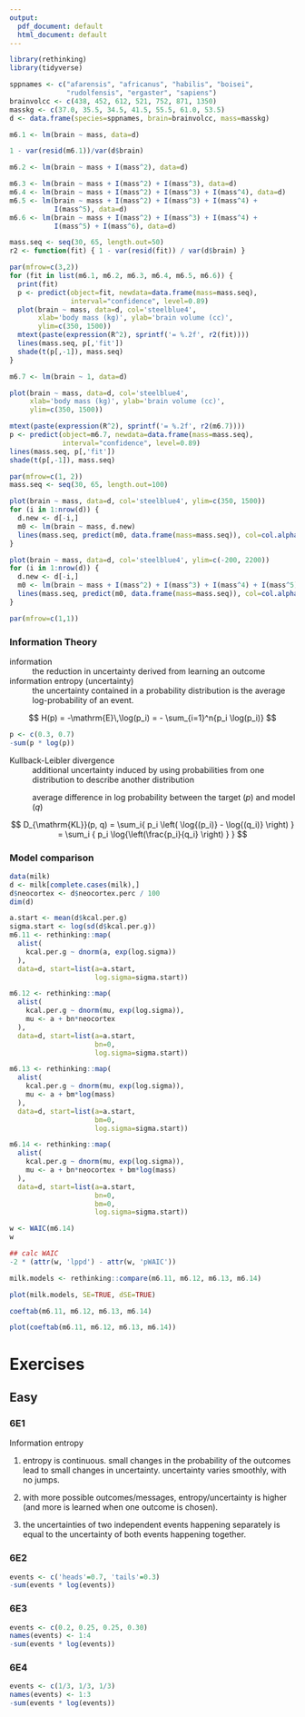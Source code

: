 ```yaml
---
output:
  pdf_document: default
  html_document: default
---
```

```r
library(rethinking)
library(tidyverse)
```

```r
sppnames <- c("afarensis", "africanus", "habilis", "boisei",
              "rudolfensis", "ergaster", "sapiens")
brainvolcc <- c(438, 452, 612, 521, 752, 871, 1350)
masskg <- c(37.0, 35.5, 34.5, 41.5, 55.5, 61.0, 53.5)
d <- data.frame(species=sppnames, brain=brainvolcc, mass=masskg)
```

```r
m6.1 <- lm(brain ~ mass, data=d)
```

```r
1 - var(resid(m6.1))/var(d$brain)
```

```r
m6.2 <- lm(brain ~ mass + I(mass^2), data=d)
```

```r
m6.3 <- lm(brain ~ mass + I(mass^2) + I(mass^3), data=d)
m6.4 <- lm(brain ~ mass + I(mass^2) + I(mass^3) + I(mass^4), data=d)
m6.5 <- lm(brain ~ mass + I(mass^2) + I(mass^3) + I(mass^4) +
           I(mass^5), data=d)
m6.6 <- lm(brain ~ mass + I(mass^2) + I(mass^3) + I(mass^4) +
           I(mass^5) + I(mass^6), data=d)
```

```r
mass.seq <- seq(30, 65, length.out=50)
r2 <- function(fit) { 1 - var(resid(fit)) / var(d$brain) }

par(mfrow=c(3,2))
for (fit in list(m6.1, m6.2, m6.3, m6.4, m6.5, m6.6)) {
  print(fit)
  p <- predict(object=fit, newdata=data.frame(mass=mass.seq),
               interval="confidence", level=0.89)
  plot(brain ~ mass, data=d, col='steelblue4',
       xlab='body mass (kg)', ylab='brain volume (cc)',
       ylim=c(350, 1500))
  mtext(paste(expression(R^2), sprintf('= %.2f', r2(fit))))
  lines(mass.seq, p[,'fit'])
  shade(t(p[,-1]), mass.seq)
}
```

```r
m6.7 <- lm(brain ~ 1, data=d)
```

```r
plot(brain ~ mass, data=d, col='steelblue4',
     xlab='body mass (kg)', ylab='brain volume (cc)',
     ylim=c(350, 1500))

mtext(paste(expression(R^2), sprintf('= %.2f', r2(m6.7))))
p <- predict(object=m6.7, newdata=data.frame(mass=mass.seq),
             interval="confidence", level=0.89)
lines(mass.seq, p[,'fit'])
shade(t(p[,-1]), mass.seq)
```

```r
par(mfrow=c(1, 2))
mass.seq <- seq(30, 65, length.out=100)

plot(brain ~ mass, data=d, col='steelblue4', ylim=c(350, 1500))
for (i in 1:nrow(d)) {
  d.new <- d[-i,]
  m0 <- lm(brain ~ mass, d.new)
  lines(mass.seq, predict(m0, data.frame(mass=mass.seq)), col=col.alpha("black", 0.5))
}

plot(brain ~ mass, data=d, col='steelblue4', ylim=c(-200, 2200))
for (i in 1:nrow(d)) {
  d.new <- d[-i,]
  m0 <- lm(brain ~ mass + I(mass^2) + I(mass^3) + I(mass^4) + I(mass^5), d.new)
  lines(mass.seq, predict(m0, data.frame(mass=mass.seq)), col=col.alpha("black", 0.5))
}

par(mfrow=c(1,1))
```

### Information Theory

information
:    the reduction in uncertainty derived from learning an outcome

information entropy (uncertainty)
:    the uncertainty contained in a probability distribution is the
     average log-probability of an event.

$$
H(p) = -\mathrm{E}\,\log(p_i) = - \sum_{i=1}^n{p_i \log(p_i)}
$$

```r
p <- c(0.3, 0.7)
-sum(p * log(p))
```

Kullback-Leibler divergence
:    additional uncertainty induced by using probabilities from one
     distribution to describe another distribution

:    average difference in log probability between the target ($p$) and model ($q$)

$$
D_{\mathrm{KL}}(p, q) = \sum_i{ p_i \left( \log{(p_i)} - \log{(q_i)} \right) } = \sum_i { p_i \log{\left(\frac{p_i}{q_i} \right) } }
$$


### Model comparison

```r
data(milk)
d <- milk[complete.cases(milk),]
d$neocortex <- d$neocortex.perc / 100
dim(d)
```

```r
a.start <- mean(d$kcal.per.g)
sigma.start <- log(sd(d$kcal.per.g))
m6.11 <- rethinking::map(
  alist(
    kcal.per.g ~ dnorm(a, exp(log.sigma))
  ),
  data=d, start=list(a=a.start,
                     log.sigma=sigma.start))

m6.12 <- rethinking::map(
  alist(
    kcal.per.g ~ dnorm(mu, exp(log.sigma)),
    mu <- a + bn*neocortex
  ),
  data=d, start=list(a=a.start,
                     bn=0,
                     log.sigma=sigma.start))

m6.13 <- rethinking::map(
  alist(
    kcal.per.g ~ dnorm(mu, exp(log.sigma)),
    mu <- a + bm*log(mass)
  ),
  data=d, start=list(a=a.start,
                     bm=0,
                     log.sigma=sigma.start))

m6.14 <- rethinking::map(
  alist(
    kcal.per.g ~ dnorm(mu, exp(log.sigma)),
    mu <- a + bn*neocortex + bm*log(mass)
  ),
  data=d, start=list(a=a.start,
                     bn=0,
                     bm=0,
                     log.sigma=sigma.start))
```

```r
w <- WAIC(m6.14)
w

## calc WAIC
-2 * (attr(w, 'lppd') - attr(w, 'pWAIC'))
```

```r
milk.models <- rethinking::compare(m6.11, m6.12, m6.13, m6.14)
```

```r
plot(milk.models, SE=TRUE, dSE=TRUE)
```

```r
coeftab(m6.11, m6.12, m6.13, m6.14)
```

```r
plot(coeftab(m6.11, m6.12, m6.13, m6.14))
```

# Exercises

## Easy

### 6E1

Information entropy

1) entropy is continuous. small changes in the probability of the
outcomes lead to small changes in uncertainty. uncertainty varies
smoothly, with no jumps.

2) with more possible outcomes/messages, entropy/uncertainty is higher
(and more is learned when one outcome is chosen).

3) the uncertainties of two independent events happening separately is
equal to the uncertainty of both events happening together.

### 6E2

```r
events <- c('heads'=0.7, 'tails'=0.3)
-sum(events * log(events))
```

### 6E3

```r
events <- c(0.2, 0.25, 0.25, 0.30)
names(events) <- 1:4
-sum(events * log(events))
```

### 6E4

```r
events <- c(1/3, 1/3, 1/3)
names(events) <- 1:3
-sum(events * log(events))
```
